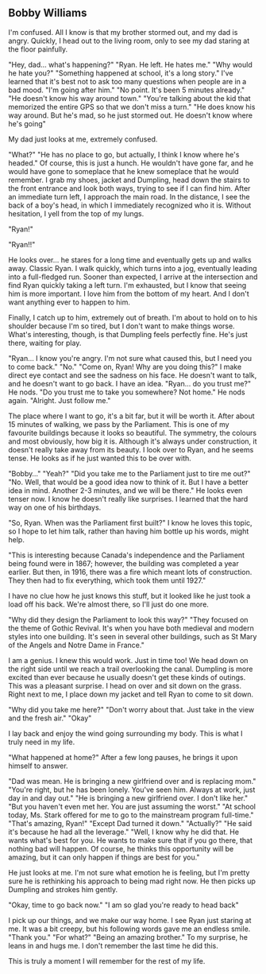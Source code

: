 ## Bobby Williams

I'm confused. All I know is that my brother stormed out, and my dad is angry. Quickly, I head out to the living room, only to see my dad staring at the floor painfully.

"Hey, dad… what's happening?"
"Ryan. He left. He hates me."
"Why would he hate you?"
"Something happened at school, it's a long story."
I've learned that it's best not to ask too many questions when people are in a bad mood. 
"I'm going after him."
"No point. It's been 5 minutes already."
"He doesn't know his way around town."
"You're talking about the kid that memorized the entire GPS so that we don't miss a turn."
"He does know his way around. But he's mad, so he just stormed out. He doesn't know where he's going"

My dad just looks at me, extremely confused.

"What?"
"He has no place to go, but actually, I think I know where he's headed."
Of course, this is just a hunch. He wouldn't have gone far, and he would have gone to someplace that he knew someplace that he would remember. 
I grab my shoes, jacket and Dumpling, head down the stairs to the front entrance and look both ways, trying to see if I can find him. After an immediate turn left, I approach the main road. In the distance, I see the back of a boy's head, in which I immediately recognized who it is. Without hesitation, I yell from the top of my lungs.

"Ryan!"

"Ryan!!"

He looks over… he stares for a long time and eventually gets up and walks away. Classic Ryan. I walk quickly, which turns into a jog, eventually leading into a full-fledged run. Sooner than expected, I arrive at the intersection and find Ryan quickly taking a left turn. I'm exhausted, but I know that seeing him is more important. I love him from the bottom of my heart. And I don't want anything ever to happen to him. 

Finally, I catch up to him, extremely out of breath. I'm about to hold on to his shoulder because I'm so tired, but I don't want to make things worse. What's interesting, though, is that Dumpling feels perfectly fine. He's just there, waiting for play.

"Ryan… I know you're angry. I'm not sure what caused this, but I need you to come back."
"No."
"Come on, Ryan! Why are you doing this?"
I make direct eye contact and see the sadness on his face. He doesn't want to talk, and he doesn't want to go back. I have an idea.
"Ryan… do you trust me?"
He nods.
"Do you trust me to take you somewhere? Not home."
He nods again.
"Alright. Just follow me."

The place where I want to go, it's a bit far, but it will be worth it. After about 15 minutes of walking, we pass by the Parliament. This is one of my favourite buildings because it looks so beautiful. The symmetry, the colours and most obviously, how big it is. Although it's always under construction, it doesn't really take away from its beauty. I look over to Ryan, and he seems tense. He looks as if he just wanted this to be over with.

"Bobby…"
"Yeah?"
"Did you take me to the Parliament just to tire me out?"
"No. Well, that would be a good idea now to think of it. But I have a better idea in mind. Another 2-3 minutes, and we will be there."
He looks even tenser now. I know he doesn't really like surprises. I learned that the hard way on one of his birthdays. 

"So, Ryan. When was the Parliament first built?"
I know he loves this topic, so I hope to let him talk, rather than having him bottle up his words, might help.

"This is interesting because Canada's independence and the Parliament being found were in 1867; however, the building was completed a year earlier. But then, in 1916, there was a fire which meant lots of construction. They then had to fix everything, which took them until 1927."

I have no clue how he just knows this stuff, but it looked like he just took a load off his back. We're almost there, so I'll just do one more.

"Why did they design the Parliament to look this way?"
"They focused on the theme of Gothic Revival. It's when you have both medieval and modern styles into one building. It's seen in several other buildings, such as St Mary of the Angels and Notre Dame in France."

I am a genius. I knew this would work. Just in time too! We head down on the right side until we reach a trail overlooking the canal. Dumpling is more excited than ever because he usually doesn't get these kinds of outings. This was a pleasant surprise. I head on over and sit down on the grass. Right next to me, I place down my jacket and tell Ryan to come to sit down. 

"Why did you take me here?"
"Don't worry about that. Just take in the view and the fresh air."
"Okay"

I lay back and enjoy the wind going surrounding my body. This is what I truly need in my life. 

"What happened at home?"
After a few long pauses, he brings it upon himself to answer.

"Dad was mean. He is bringing a new girlfriend over and is replacing mom."
"You're right, but he has been lonely. You've seen him. Always at work, just day in and day out."
"He is bringing a new girlfriend over. I don't like her."
"But you haven't even met her. You are just assuming the worst."
"At school today, Ms. Stark offered for me to go to the mainstream program full-time."
"That's amazing, Ryan!"
"Except Dad turned it down."
"Actually?"
"He said it's because he had all the leverage."
"Well, I know why he did that. He wants what's best for you. He wants to make sure that if you go there, that nothing bad will happen. Of course, he thinks this opportunity will be amazing, but it can only happen if things are best for you."

He just looks at me. I'm not sure what emotion he is feeling, but I'm pretty sure he is rethinking his approach to being mad right now. He then picks up Dumpling and strokes him gently. 

"Okay, time to go back now."
"I am so glad you're ready to head back"

I pick up our things, and we make our way home. I see Ryan just staring at me. It was a bit creepy, but his following words gave me an endless smile.
"Thank you."
"For what?"
"Being an amazing brother."
To my surprise, he leans in and hugs me. I don't remember the last time he did this.

This is truly a moment I will remember for the rest of my life.